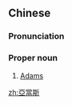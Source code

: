 {{also|亚当斯}}
==Chinese==
{{zh-forms|s=亚当斯|gloss=-}}

===Pronunciation===
{{zh-pron
|m=Yàdāngsī
|cat=pn
}}

===Proper noun===
{{zh-proper noun}}

# [[Adams]]

{{zh-cat|English surnames}}

[[zh:亞當斯]]